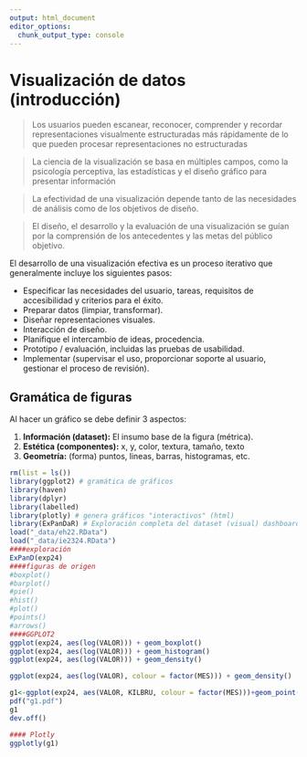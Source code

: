 ```yaml
---
output: html_document
editor_options: 
  chunk_output_type: console
---
```

# Visualización de datos (introducción)

> Los usuarios pueden escanear, reconocer, comprender y recordar representaciones visualmente estructuradas más rápidamente de lo que pueden procesar representaciones no estructuradas

> La ciencia de la visualización se basa en múltiples campos, como la psicología perceptiva, las estadísticas y el diseño gráfico para presentar información

> La efectividad de una visualización depende tanto de las necesidades de análisis como de los objetivos de diseño.

> El diseño, el desarrollo y la evaluación de una visualización se guían por la comprensión de los antecedentes y las metas del público objetivo.

El desarrollo de una visualización efectiva es un proceso iterativo que generalmente incluye los siguientes pasos:

  * Especificar las necesidades del usuario, tareas, requisitos de accesibilidad y criterios para el éxito.
  * Preparar datos (limpiar, transformar).
  * Diseñar representaciones visuales.
  * Interacción de diseño.
  * Planifique el intercambio de ideas, procedencia.
  * Prototipo / evaluación, incluidas las pruebas de usabilidad.
  * Implementar (supervisar el uso, proporcionar soporte al usuario, gestionar el proceso de revisión).

## Gramática de figuras

Al hacer un gráfico se debe definir 3 aspectos:

  1. **Información (dataset):** El insumo base de la figura (métrica). 
  2. **Estética (componentes):** x, y, color, textura, tamaño, texto
  3. **Geometría:** (forma) puntos, lineas, barras, histogramas, etc. 

```r
rm(list = ls())
library(ggplot2) # gramática de gráficos
library(haven)
library(dplyr)
library(labelled)
library(plotly) # genera gráficos "interactivos" (html)
library(ExPanDaR) # Exploración completa del dataset (visual) dashboard
load("_data/eh22.RData")
load("_data/ie2324.RData")
####exploración
ExPanD(exp24)
####figuras de origen
#boxplot()
#barplot()
#pie()
#hist()
#plot()
#points()
#arrows()
####GGPLOT2
ggplot(exp24, aes(log(VALOR))) + geom_boxplot()
ggplot(exp24, aes(log(VALOR))) + geom_histogram()
ggplot(exp24, aes(log(VALOR))) + geom_density()

ggplot(exp24, aes(log(VALOR), colour = factor(MES))) + geom_density()

g1<-ggplot(exp24, aes(VALOR, KILBRU, colour = factor(MES)))+geom_point()
pdf("g1.pdf")
g1
dev.off()

#### Plotly
ggplotly(g1)
```